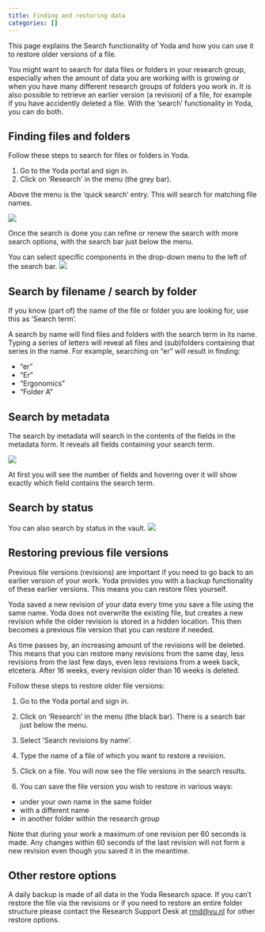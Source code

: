 ```yaml
---
title: Finding and restoring data
categories: []
---
```


This page explains the Search functionality of Yoda and how you can use it to restore older versions of a file.

You might want to search for data files or folders in your research group, especially when the amount of data you are working with is growing or when you have many different research groups of folders you work in. It is also possible to retrieve an earlier version (a revision) of a file, for example if you have accidently deleted a file. With the ‘search’ functionality in Yoda, you can do both.

## Finding files and folders

Follow these steps to search for files or folders in Yoda.

1. Go to the Yoda portal and sign in.
2. Click on 'Research' in the menu (the grey bar).

Above the menu is the ‘quick search’ entry. This will search for matching file names.

![](/public/manuals/yoda/fr-searchbar.png)

Once the search is done you can refine or renew the search with more search options, with the search bar just below the menu.

You can select specific components in the drop-down menu to the left of the search bar.
![](/public/manuals/yoda/fr-searchoptions.png)

## Search by filename / search by folder

If you know (part of) the name of the file or folder you are looking for, use this as ‘Search term’.

A search by name will find files and folders with the search term in its name. Typing a series of letters will reveal all files and (sub)folders containing that series in the name. For example, searching on “er” will result in finding:

- “er”
- “Er”
- “Ergonomics”
- “Folder A”

## Search by metadata

The search by metadata will search in the contents of the fields in the metadata form. It reveals all fields containing your search term.

![](/public/manuals/yoda/fr-searchmetadata.png)

At first you will see the number of fields and hovering over it will show exactly which field contains the search term.

## Search by status

You can also search by status in the vault.
![](/public/manuals/yoda/fr-searchstatus.png)

## Restoring previous file versions

Previous file versions (revisions) are important if you need to go back to an earlier version of your work. Yoda provides you with a backup functionality of these earlier versions. This means you can restore files yourself.

Yoda saved a new revision of your data every time you save a file using the same name. Yoda does not overwrite the existing file, but creates a new revision while the older revision is stored in a hidden location. This then becomes a previous file version that you can restore if needed.

As time passes by, an increasing amount of the revisions will be deleted. This means that you can restore many revisions from the same day, less revisions from the last few days, even less revisions from a week back, etcetera. After 16 weeks, every revision older than 16 weeks is deleted.

Follow these steps to restore older file versions:

1) Go to the Yoda portal and sign in.

2) Click on 'Research' in the menu (the black bar). There is a search bar just below the menu.

3) Select ‘Search revisions by name’.

4) Type the name of a file of which you want to restore a revision.

5) Click on a file. You will now see the file versions in the search results.

6) You can save the file version you wish to restore in various ways:
- under your own name in the same folder
- with a different name
- in another folder within the research group

Note that during your work a maximum of one revision per 60 seconds is made. Any changes within 60 seconds of the last revision will not form a new revision even though you saved it in the meantime.

## Other restore options
A daily backup is made of all data in the Yoda Research space. 
If you can't restore the file via the revisions or if you need to restore an entire folder structure please contact
the Research Support Desk at [rmd@vu.nl](mailto:rdm@vu.nl) for other restore options.  